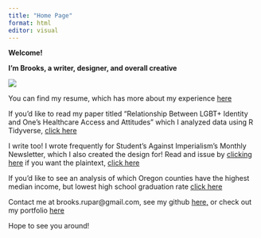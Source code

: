 ```yaml
---
title: "Home Page"
format: html
editor: visual
---
```


**Welcome!**

**I'm Brooks, a writer, designer, and overall creative**

![](1693020253485.jpg){fig-align="center"}

You can find my resume, which has more about my experience [here](https://2587c421b98b42f1af29227fc18e9422.app.posit.cloud/file_show?path=%2Fcloud%2Fproject%2FResumeFALL2023.pdf)

If you'd like to read my paper titled "Relationship Between LGBT+ Identity and One's Healthcare Access and Attitudes" which I analyzed data using R Tidyverse, [click here](https://2587c421b98b42f1af29227fc18e9422.app.posit.cloud/p/0ff81182/)

I write too! I wrote frequently for Student's Against Imperialism's Monthly Newsletter, which I also created the design for! Read and issue by [clicking here](https://drive.google.com/file/d/1qSsinrTlm7ae1QY8iqQYlufDF2OZYYwa/view) if you want the plaintext, [click here](https://2587c421b98b42f1af29227fc18e9422.app.posit.cloud/p/bbcdcbb0/)

If you'd like to see an analysis of which Oregon counties have the highest median income, but lowest high school graduation rate [click here](https://2587c421b98b42f1af29227fc18e9422.app.posit.cloud/file_show?path=%2Fcloud%2Fproject%2FTidyCensus.html)

Contact me at brooks.rupar\@gmail.com, see my github [here,](https://github.com/broooksie) or check out my portfolio [here](https://portfolio.adobe.com/59afd969-811a-4784-ac41-985bca2088d0/editor/)

Hope to see you around!
